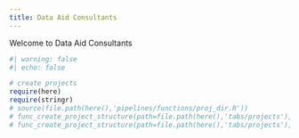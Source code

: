 ```yaml
---
title: Data Aid Consultants
---
```


Welcome to Data Aid Consultants

```r
#| warning: false
#| echo: false

# create projects
require(here)
require(stringr)
# source(file.path(here(),'pipelines/functions/proj_dir.R'))
# func_create_project_structure(path=file.path(here(),'tabs/projects'),project='prj_vp_vmic')
# func_create_project_structure(path=file.path(here(),'tabs/projects'),project='prj_vp_cyto')
```